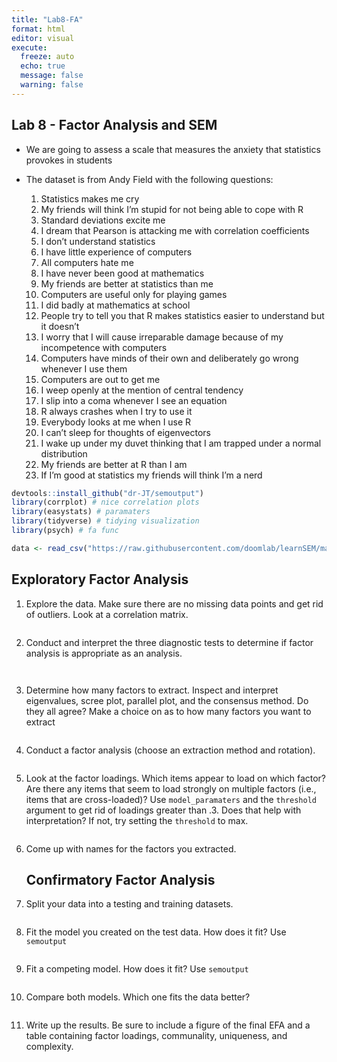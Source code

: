 ```yaml
---
title: "Lab8-FA"
format: html
editor: visual
execute:
  freeze: auto
  echo: true
  message: false
  warning: false
---
```


## Lab 8 - Factor Analysis and SEM

-   We are going to assess a scale that measures the anxiety that statistics provokes in students

-   The dataset is from Andy Field with the following questions:

    1.  Statistics makes me cry
    2.  My friends will think I'm stupid for not being able to cope with R
    3.  Standard deviations excite me
    4.  I dream that Pearson is attacking me with correlation coefficients
    5.  I don't understand statistics
    6.  I have little experience of computers
    7.  All computers hate me
    8.  I have never been good at mathematics
    9.  My friends are better at statistics than me
    10. Computers are useful only for playing games
    11. I did badly at mathematics at school
    12. People try to tell you that R makes statistics easier to understand but it doesn't
    13. I worry that I will cause irreparable damage because of my incompetence with computers
    14. Computers have minds of their own and deliberately go wrong whenever I use them
    15. Computers are out to get me
    16. I weep openly at the mention of central tendency
    17. I slip into a coma whenever I see an equation
    18. R always crashes when I try to use it
    19. Everybody looks at me when I use R
    20. I can't sleep for thoughts of eigenvectors
    21. I wake up under my duvet thinking that I am trapped under a normal distribution
    22. My friends are better at R than I am
    23. If I'm good at statistics my friends will think I'm a nerd

```r
devtools::install_github("dr-JT/semoutput")
library(corrplot) # nice correlation plots
library(easystats) # paramaters
library(tidyverse) # tidying visualization
library(psych) # fa func

```

```r

data <- read_csv("https://raw.githubusercontent.com/doomlab/learnSEM/master/vignettes/data/lecture_efa.csv")

```

## Exploratory Factor Analysis

1.  Explore the data. Make sure there are no missing data points and get rid of outliers. Look at a correlation matrix.

    ```r

    ```

2.  Conduct and interpret the three diagnostic tests to determine if factor analysis is appropriate as an analysis.

    ```r

    ```

    ```r



    ```

3.  Determine how many factors to extract. Inspect and interpret eigenvalues, scree plot, parallel plot, and the consensus method. Do they all agree? Make a choice on as to how many factors you want to extract

    ```r

    ```

4.  Conduct a factor analysis (choose an extraction method and rotation).

    ```r


    ```

5.  Look at the factor loadings. Which items appear to load on which factor? Are there any items that seem to load strongly on multiple factors (i.e., items that are cross-loaded)? Use `model_paramaters` and the `threshold` argument to get rid of loadings greater than .3. Does that help with interpretation? If not, try setting the `threshold` to max.

    ```r

    ```

6.  Come up with names for the factors you extracted.

    ## Confirmatory Factor Analysis

7.  Split your data into a testing and training datasets.

    ```r

    ```

8.  Fit the model you created on the test data. How does it fit? Use `semoutput`

    ```r


    ```

9.  Fit a competing model. How does it fit? Use `semoutput`

    ```r

    ```

10. Compare both models. Which one fits the data better?

    ```r
    ```

11. Write up the results. Be sure to include a figure of the final EFA and a table containing factor loadings, communality, uniqueness, and complexity.
